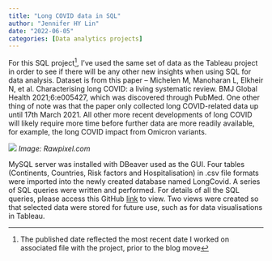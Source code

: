 ```yaml
---
title: "Long COVID data in SQL"
author: "Jennifer HY Lin"
date: "2022-06-05"
categories: [Data analytics projects]
---
```


For this SQL project^[The published date reflected the most recent date I worked on associated file with the project, prior to the blog move], I’ve used the same set of data as the Tableau project in order to see if there will be any other new insights when using SQL for data analysis. Dataset is from this paper – Michelen M, Manoharan L, Elkheir N, et al. Characterising long COVID: a living systematic review. BMJ Global Health 2021;6:e005427, which was discovered through PubMed. One other thing of note was that the paper only collected long COVID-related data up until 17th March 2021. All other more recent developments of long COVID will likely require more time before further data are more readily available, for example, the long COVID impact from Omicron variants.

![](Long covid pic.jpg)
*Image: Rawpixel.com*

MySQL server was installed with DBeaver used as the GUI. Four tables (Continents, Countries, Risk factors and Hospitalisation) in .csv file formats were imported into the newly created database named LongCovid. A series of SQL queries were written and performed. For details of all the SQL queries, please access this GitHub [link](https://github.com/jhylin/Portfolio-projects/blob/main/Long%20COVID.sql) to view. Two views were created so that selected data were stored for future use, such as for data visualisations in Tableau.